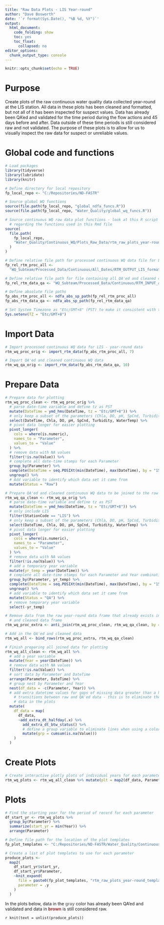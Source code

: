 ```yaml
---
title: "Raw Data Plots - LIS Year-round"
author: "Dave Bosworth"
date: '`r format(Sys.Date(), "%B %d, %Y")`'
output: 
  html_document: 
    code_folding: show
    toc: yes
    toc_float:
      collapsed: no
editor_options: 
  chunk_output_type: console
---
```


```r
knitr::opts_chunk$set(echo = TRUE)
```

# Purpose

Create plots of the raw continuous water quality data collected year-round at the LIS station. All data in these plots has been cleaned and formatted, but not all of it has been inspected for suspect values. Data has already been QA'ed and validated for the time period during the flow actions and 45 days before and after. Data outside of these time periods is still considered raw and not validated. The purpose of these plots is to allow for us to visually inspect the raw data for suspect or unreliable values.

# Global code and functions

```r
# Load packages
library(tidyverse)
library(lubridate)
library(knitr)
```

```r
# Define directory for local repository
fp_local_repo <- "C:/Repositories/ND-FASTR"

# Source global WQ functions
source(file.path(fp_local_repo, "global_ndfa_funcs.R"))
source(file.path(fp_local_repo, "Water_Quality/global_wq_funcs.R"))

# Source continuous WQ raw data plot functions - look at this R script file for greater detail 
  # regarding the functions used in this Rmd file
source(
  file.path(
    fp_local_repo, 
    "Water_Quality/Continuous_WQ/Plots_Raw_Data/rtm_raw_plots_year-round_funcs.R"
  )
)
```

```r
# Define relative file path for processed continuous WQ data file for LIS - year-round data
fp_rel_rtm_proc_all <- 
  "WQ_Subteam/Processed_Data/Continuous/All_Dates/RTM_OUTPUT_LIS_formatted_all.csv"

# Define relative file path for file containing all QA'ed and cleaned continuous WQ data
fp_rel_rtm_data_qa <- "WQ_Subteam/Processed_Data/Continuous/RTM_INPUT_all_2021-04-20.csv"

# Define absolute file paths
fp_abs_rtm_proc_all <- ndfa_abs_sp_path(fp_rel_rtm_proc_all)
fp_abs_rtm_data_qa <- ndfa_abs_sp_path(fp_rel_rtm_data_qa)
```

```r
# Set System Timezone as "Etc/GMT+8" (PST) to make it consistent with the data 
Sys.setenv(TZ = "Etc/GMT+8")
```

# Import Data

```r
# Import processed continuous WQ data for LIS - year-round data
rtm_wq_proc_orig <- import_rtm_data(fp_abs_rtm_proc_all, 7)

# Import QA'ed and cleaned continuous WQ data
rtm_wq_qa_orig <- import_rtm_data(fp_abs_rtm_data_qa, 10)
```

# Prepare Data

```r
# Prepare data for plotting
rtm_wq_proc_clean <- rtm_wq_proc_orig %>% 
  # parse date-time variable and define tz as PST
  mutate(DateTime = ymd_hms(DateTime, tz = "Etc/GMT+8")) %>% 
  # only keep a subset of the parameters (Chla, DO, pH, SpCnd, Turbidity, WaterTemp)
  select(DateTime, Chla, DO, pH, SpCnd, Turbidity, WaterTemp) %>%  
  # pivot data longer for easier plotting
  pivot_longer(
    cols = where(is.numeric),
    names_to = "Parameter",
    values_to = "Value"
  ) %>% 
  # remove data with NA values
  filter(!is.na(Value)) %>% 
  # complete all date-time stamps for each Parameter
  group_by(Parameter) %>% 
  complete(DateTime = seq.POSIXt(min(DateTime), max(DateTime), by = "15 min")) %>% 
  ungroup() %>% 
  # Add variable to identify which data set it came from
  mutate(Status = "Raw")
```

```r
# Prepare QA'ed and cleaned continuous WQ data to be joined to the raw year-round data
rtm_wq_qa_clean <- rtm_wq_qa_orig %>% 
  # parse date-time variable and define tz as PST
  mutate(DateTime = ymd_hms(DateTime, tz = "Etc/GMT+8")) %>% 
  # only include LIS
  filter(StationCode == "LIS") %>% 
  # only keep a subset of the parameters (Chla, DO, pH, SpCnd, Turbidity, WaterTemp)
  select(DateTime, Chla, DO, pH, SpCnd, Turbidity, WaterTemp) %>%
  # pivot data longer for easier plotting
  pivot_longer(
    cols = where(is.numeric),
    names_to = "Parameter",
    values_to = "Value"
  ) %>% 
  # remove data with NA values
  filter(!is.na(Value)) %>% 
  # add a temporary year variable
  mutate(yr_temp = year(DateTime)) %>% 
  # complete all date-time stamps for each Parameter and Year combination
  group_by(Parameter, yr_temp) %>% 
  complete(DateTime = seq.POSIXt(min(DateTime), max(DateTime), by = "15 min")) %>% 
  ungroup() %>% 
  # add variable to identify which data set it came from
  mutate(Status = "QA") %>% 
  # remove temporary year variable
  select(-yr_temp)
```

```r
# Remove data from the raw year-round data frame that already exists in the QA'ed 
  # and cleaned data frame
rtm_wq_proc_extra <- anti_join(rtm_wq_proc_clean, rtm_wq_qa_clean, by = c("Parameter", "DateTime"))

# Add in the QA'ed and cleaned data
rtm_wq_all <- bind_rows(rtm_wq_proc_extra, rtm_wq_qa_clean)
```

```r
# Finish preparing all joined data for plotting
rtm_wq_all_clean <- rtm_wq_all %>% 
  # add a year variable
  mutate(Year = year(DateTime)) %>% 
  # remove data with NA values
  filter(!is.na(Value)) %>% 
  # sort data by Parameter and DateTime
  arrange(Parameter, DateTime) %>% 
  # group nest by Parameter and Year
  nest(df_data = -c(Parameter, Year)) %>%
  # add extra datetime values for gaps of missing data greater than a half a day and at the 
    # transitions between raw and QA'ed data - this is to eliminate the lines connecting the
    # data in the plots
  mutate(
    df_data = map(
      df_data, 
      ~add_extra_dt_halfday(.x) %>% 
        add_extra_dt_btw_status() %>% 
        # define a group variable to eliminate lines when using a color grouping variable
        mutate(grp = cumsum(is.na(Value)))
    )
  )
```

# Create Plots

```r
# Create interactive plotly plots of individual years for each parameter
rtm_wq_plots <- rtm_wq_all_clean %>% mutate(plt = map2(df_data, Parameter, create_ts_plotly)) 
```

# Plots {.tabset .tabset-pills}

```r
# Find the starting year for the period of record for each parameter
df_start_yr <- rtm_wq_plots %>% 
  group_by(Parameter) %>% 
  summarize(start_yr = min(Year)) %>% 
  arrange(Parameter)

# Define file path for the location of the plot templates
fp_plot_templates <- "C:/Repositories/ND-FASTR/Water_Quality/Continuous_WQ/Plots_Raw_Data/"

# Create a list of plot templates to use for each parameter
produce_plots <- 
  map2(
    df_start_yr$start_yr,
    df_start_yr$Parameter,
    ~knit_expand(
      file = paste0(fp_plot_templates, "rtm_raw_plots_year-round_template_", .x, ".Rmd"), 
      parameter = .y
    )
  )
```

In the plots below, data in the **<span style="color: gray;">gray</span>** color has already been QA'ed and validated and data in **<span style="color: brown;">brown</span>** is still considered raw.

`r knit(text = unlist(produce_plots))`

